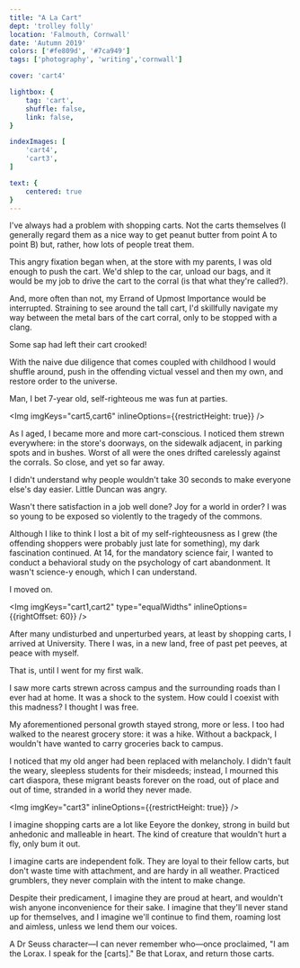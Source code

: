 ```yaml
---
title: "A La Cart"
dept: 'trolley folly'
location: 'Falmouth, Cornwall'
date: 'Autumn 2019'
colors: ['#fe809d', '#7ca949']
tags: ['photography', 'writing','cornwall']

cover: 'cart4'

lightbox: {
    tag: 'cart',
    shuffle: false,
    link: false,
}

indexImages: [
    'cart4',
    'cart3',
]

text: {
    centered: true
}
---
```



I've always had a problem with shopping carts. Not the carts themselves (I generally regard them as a nice way to get peanut butter from point A to point B) but, rather, how lots of people treat them.

This angry fixation began when, at the store with my parents, I was old enough to push the cart. We'd shlep to the car, unload our bags, and it would be my job to drive the cart to the corral (is that what they're called?).

And, more often than not, my Errand of Upmost Importance would be interrupted. Straining to see around the tall cart, I'd skillfully navigate my way between the metal bars of the cart corral, only to be stopped with a clang.

Some sap had left their cart crooked!

With the naive due diligence that comes coupled with childhood I would shuffle around, push in the offending victual vessel and then my own, and restore order to the universe.

Man, I bet 7-year old, self-righteous me was fun at parties. 

<Img imgKeys="cart5,cart6" inlineOptions={{restrictHeight: true}} />

As I aged, I became more and more cart-conscious. I noticed them strewn everywhere: in the store's doorways, on the sidewalk adjacent, in parking spots and in bushes. Worst of all were the ones drifted carelessly against the corrals. So close, and yet so far away.

I didn't understand why people wouldn't take 30 seconds to make everyone else's day easier. Little Duncan was angry.

Wasn't there satisfaction in a job well done? Joy for a world in order? I was so young to be exposed so violently to the tragedy of the commons.

Although I like to think I lost a bit of my self-righteousness as I grew (the offending shoppers were probably just late for something), my dark fascination continued. At 14, for the mandatory science fair, I wanted to conduct a behavioral study on the psychology of cart abandonment. It wasn't science-y enough, which I can understand.

I moved on. 

<Img imgKeys="cart1,cart2" type="equalWidths" inlineOptions={{rightOffset: 60}} />

After many undisturbed and unperturbed years, at least by shopping carts, I arrived at University. There I was, in a new land, free of past pet peeves, at peace with myself.

That is, until I went for my first walk.

I saw more carts strewn across campus and the surrounding roads than I ever had at home. It was a shock to the system. How could I coexist with this madness? I thought I was free. 

My aforementioned personal growth stayed strong, more or less. I too had walked to the nearest grocery store: it was a hike. Without a backpack, I wouldn't have wanted to carry groceries back to campus.

I noticed that my old anger had been replaced with melancholy. I didn't fault the weary, sleepless students for their misdeeds; instead, I mourned this cart diaspora, these migrant beasts forever on the road, out of place and out of time, stranded in a world they never made. 

<Img imgKey="cart3" inlineOptions={{restrictHeight: true}} />

I imagine shopping carts are a lot like Eeyore the donkey, strong in build but anhedonic and malleable in heart. The kind of creature that wouldn't hurt a fly, only bum it out.

I imagine carts are independent folk. They are loyal to their fellow carts, but don't waste time with attachment, and are hardy in all weather. Practiced grumblers, they never complain with the intent to make change.

Despite their predicament, I imagine they are proud at heart, and wouldn't wish anyone inconvenience for their sake. I imagine that they'll never stand up for themselves, and I imagine we'll continue to find them, roaming lost and aimless, unless we lend them our voices.

A Dr Seuss character—I can never remember who—once proclaimed, "I am the Lorax. I speak for the [carts]." Be that Lorax, and return those carts.